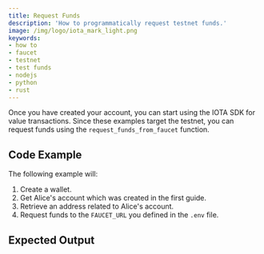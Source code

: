 ```yaml
---
title: Request Funds
description: 'How to programmatically request testnet funds.'
image: /img/logo/iota_mark_light.png
keywords:
- how to
- faucet
- testnet
- test funds
- nodejs
- python
- rust
---
```



Once you have created your account<!-- TODO [created your account](01_create_a_wallet_account.mdx) -->,
you can start using the IOTA SDK for value transactions. Since these examples target the testnet, you can request funds
using the `request_funds_from_faucet` function.

<TipFaucet/>

## Code Example

The following example will:

1. Create a wallet.
2. Get Alice's account which was created in the first guide<!-- TODO [created in the first guide](01_create_a_wallet_account.mdx) -->.
3. Retrieve an address related to Alice's account.
4. Request funds to the `FAUCET_URL` you defined in the `.env` file.

<Tabs groupId="language">
    <TabItem value="rust" label="Rust">
        <RustCode/>
    </TabItem>
    <TabItem value="nodejs" label="Nodejs">
        <NodejsCode/>
    </TabItem>
    <TabItem value="python" label="Python">
        <PythonCode/>
    </TabItem>
</Tabs>

## Expected Output

<Tabs groupId="language">
    <TabItem value="rust" label="Rust">
        <RustOutput/>
    </TabItem>
    <TabItem value="nodejs" label="Nodejs">
        <NodejsOutput/>
    </TabItem>
    <TabItem value="python" label="Python">
        <PythonOutput/>
    </TabItem>
</Tabs>
